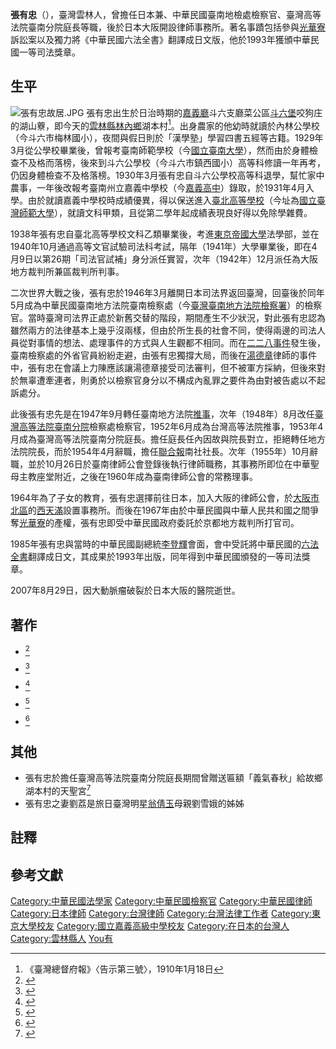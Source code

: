 {{Infobox_Person
| name = 張有忠
|image=Replace_this_image_male.svg
|box_width= 
|occupation= 檢察官、法官、律師
| period =
|birth_name=
| other_names =
| Sex = 男
|birth_date= {{Birth date|1915|06|17}}
|birth_place= {{TWN-JPN}}<br/>嘉義廳斗六支廳菜公區<br/>斗六堡咬狗庄湖山藔<br/>（今 臺灣雲林縣林內鄉湖本村）
|death_date={{Death date and age|2007|08|29|1915|06|17}}
|death_place={{JPN}}大阪市
| nationality ={{JPN}}→{{ROC}}
| residence =
| party = 
| religion =
| spouse =劉荔
| relatives =
|education=
*內林公學校 （今[[雲林縣梅林國小|梅林國小]]）
*嘉義中學校（今[[國立嘉義高級中學|嘉義高中]]）
*臺北高等學校
*[[東京帝國大學|東京帝國大學]]
| past =
*日本{{link-ja|大阪地方裁判所|大阪地方裁判所}}兼{{link-ja|區裁判所|区裁判所}}{{link-ja|判事|判事}}
*中華民國臺南地檢處檢察官
*臺灣高等法院臺南分院庭長
*[[聯合報|聯合報]]南社社長
*中華民國律師（臺南執業）
*台南律師公會常務理事
*日本律師（大阪執業）
| work =
*1967年日本[[光華寮|光華寮]]訴訟案（代理中華民國）
*獨譯《中華民國六法全書》為日文
|awards= 
*中華民國一等司法獎章
}}

'''張有忠'''（{{bd|1915年|6月17日|2007年|8月29日}}{{r|47N}}{{r|張|page=201}}），臺灣雲林人，曾擔任日本{{link-ja|大阪地方裁判所|大阪地方裁判所}}兼{{link-ja|區裁判所|区裁判所}}{{link-ja|判事|判事}}、中華民國臺南地檢處檢察官、臺灣高等法院臺南分院庭長等職，後於日本大阪開設律師事務所{{r|謝}}。著名事蹟包括參與[[光華寮|光華寮]]訴訟案以及獨力將《中華民國六法全書》翻譯成日文版，他於1993年獲頒中華民國一等司法獎章{{r|謝}}{{r|謝2}}{{r|謝3}}。

== 生平 ==
[[File:張有忠故居.JPG|thumb]]
張有忠出生於日治時期的[[嘉義廳|嘉義廳]]斗六支廳菜公區[[斗六堡|斗六堡]]咬狗庄的湖山藔{{NoteTag|1=謝碧連〈揚名東瀛護持國家權益 臺灣人張有忠律師（上）〉一文寫說張有忠「於1915年（大正4年）出生於臺南州斗六郡湖山寮（今雲林縣斗六市郊）」，而張有忠{{lang|ja|私の愛する台湾と中国と日本 : ある外地人弁護士の歩みと願い}}一書所附的略歷亦自述出生於「臺南州斗六郡斗六街湖山寮一九三番地」，但是臺南州等行政區劃是1920年才設置，故經比對資料後改為當時的行政區劃。}}，即今天的[[雲林縣|雲林縣]][[林內鄉|林內鄉]]湖本村{{r|謝2}}<ref>《臺灣總督府報》〈告示第三號〉，1910年1月18日</ref>。出身農家的他幼時就讀於內林公學校（今斗六市梅林國小），夜間與假日則於「漢學塾」學習四書五經等古籍{{r|謝2}}。1929年3月從公學校畢業後，曾報考臺南師範學校（今[[國立臺南大學|國立臺南大學]]），然而由於身體檢查不及格而落榜，後來到斗六公學校（今斗六市鎮西國小）高等科修讀一年再考，仍因身體檢查不及格落榜{{r|謝2}}{{r|張|page=201}}。1930年3月張有忠自斗六公學校高等科退學，幫忙家中農事，一年後改報考臺南州立嘉義中學校（今[[國立嘉義高級中學|嘉義高中]]）錄取，於1931年4月入學{{r|謝2}}{{r|張|page=201}}。由於就讀嘉義中學校時成績優異，得以保送進入[[臺北高等學校|臺北高等學校]]（今址為[[國立臺灣師範大學|國立臺灣師範大學]]），就讀文科甲類，且從第二學年起成績表現良好得以免除學雜費{{r|謝2}}{{r|張|page=201}}。

1938年張有忠自臺北高等學校文科乙類畢業後，考進[[東京帝國大學|東京帝國大學]]法學部，並在1940年10月通過高等文官試驗司法科考試，隔年（1941年）大學畢業後，即在4月9日以第26期「司法官試補」身分派任{{link-ja|神戶地方裁判所|神戸地方裁判所}}實習，次年（1942年）12月派任為大阪地方裁判所兼區裁判所判事{{r|謝2}}{{r|劉}}{{r|張|page=201}}。

二次世界大戰之後，張有忠於1946年3月離開日本司法界返回臺灣，回臺後於同年5月成為中華民國臺南地方法院臺南檢察處（今[[臺灣臺南地方法院檢察署|臺灣臺南地方法院檢察署]]）的檢察官{{r|謝2}}{{r|張|page=202}}。當時臺灣司法界正處於新舊交替的階段，期間產生不少狀況，對此張有忠認為雖然兩方的法律基本上幾乎沒兩樣，但由於所生長的社會不同，使得兩邊的司法人員從對事情的想法、處理事件的方式與人生觀都不相同{{r|劉}}。而在[[二二八事件|二二八事件]]發生後，臺南檢察處的外省官員紛紛走避，由張有忠獨撐大局，而後在[[湯德章|湯德章]]律師的事件中，張有忠在會議上力陳應該讓湯德章接受司法審判，但不被軍方採納，但後來對於無辜遭牽連者，則勇於以檢察官身分以不構成內亂罪之要件為由對被告處以不起訴處分{{r|謝}}{{r|謝2}}。

此後張有忠先是在1947年9月轉任臺南地方法院[[推事|推事]]，次年（1948年）8月改任[[臺灣高等法院臺南分院|臺灣高等法院臺南分院]]檢察處檢察官，1952年6月成為台灣高等法院推事，1953年4月成為臺灣高等法院臺南分院庭長{{r|張|page=202}}。擔任庭長任內因故與院長對立，拒絕轉任地方法院院長，而於1954年4月辭職，擔任[[聯合報|聯合報]]南社社長{{r|謝2}}。次年（1955年）10月辭職，並於10月26日於臺南律師公會登錄後執行律師職務，其事務所即位在中華聖母主教座堂附近，之後在1960年成為臺南律師公會的常務理事{{r|謝2}}。

1964年為了子女的教育，張有忠選擇前往日本，加入大阪的律師公會，於[[大阪市|大阪市]][[北區_(大阪市)|北區]]的[[西天滿|西天滿]]設置事務所{{NoteTag|1=大阪的地方裁判所、高等裁判所即位在大阪的西天滿。}}{{r|謝}}{{r|謝2}}。而後在1967年由於中華民國與中華人民共和國之間爭奪[[光華寮|光華寮]]的產權，張有忠即受中華民國政府委託於京都地方裁判所打官司{{r|謝}}{{r|謝2}}。

1985年張有忠與當時的中華民國副總統[[李登輝|李登輝]]會面，會中受託將中華民國的[[六法全書|六法全書]]翻譯成日文，其成果於1993年出版，同年得到中華民國頒發的一等司法獎章{{r|謝}}{{r|謝2}}{{r|謝3}}。

2007年8月29日，因大動脈瘤破裂於日本大阪的醫院逝世{{r|47N}}。

== 著作 ==
*{{cite book|language=ja |title=《{{lang|ja|外地人・外国人と日本人: ある外地人弁護士の步みと願い}}》 |year=1987 |publisher=張有忠}}<ref>{{cite web|url=http://books.google.com.tw/books?id=opL_OgAACAAJ&dq=inauthor:%22%E5%BC%B5%E6%9C%89%E5%BF%A0%22&hl=zh-TW&sa=X&ei=5BElVK6jGMSk8AXK1oDgBg&ved=0CCQQ6AEwAQ |title=外地人・外国人と日本人: ある外地人弁護士の步みと願い |work=Google Books |accessdate=2014-09-26}}</ref>
*{{cite book|language=ja |title=《{{lang|ja|私の愛する台湾と中国と日本 : ある外地人弁護士の歩みと願い}}》 |isbn=4326931329 |year=1989 |publisher=勁草書房}}<ref>{{cite web |url=http://webcatplus.nii.ac.jp/webcatplus/details/book/2056935.html |title=私の愛する台湾と中国と日本 : ある外地人弁護士の歩みと願い |work=Webcat Plus |accessdate=2014-09-26 |archive-date=2019-05-20 |archive-url=https://web.archive.org/web/20190520090328/http://webcatplus.nii.ac.jp/webcatplus/details/book/2056935.html |dead-url=no }}</ref>
*{{cite book|language=ja |title=《{{lang|ja|中華民国六法全書: 日本語訳}}》|year=1993 |isbn=9784535581128 |publisher=日本評論社}}<ref>{{cite web|url=http://books.google.com.tw/books/about/%E4%B8%AD%E8%8F%AF%E6%B0%91%E5%9B%BD%E5%85%AD%E6%B3%95%E5%85%A8%E6%9B%B8.html?id=lPZjAQAACAAJ&redir_esc=y |title=中華民国六法全書: 日本語訳 |work=Google Books |accessdate=2014-09-26}}</ref>
*{{cite book|language=ja |title=《{{lang|ja|神の愛・師の恩・友の情 : 一台湾人としての私の考え方}}》 |year=1989 |publisher=堵南舎、張有忠}}<ref>{{cite web |url=http://webcatplus.nii.ac.jp/webcatplus/details/book/12330574.html |title=神の愛・師の恩・友の情 : 一台湾人としての私の考え方 |work=Webcat Plus |accessdate=2014-09-26 |archive-date=2019-05-21 |archive-url=https://web.archive.org/web/20190521082525/http://webcatplus.nii.ac.jp/webcatplus/details/book/12330574.html |dead-url=no }}</ref>
*{{cite book|language=ja |title=《{{lang|ja|台湾人の台湾}}》  |year=1999 |publisher=第一プリント}}<ref>{{cite web|url=http://books.google.com.tw/books?id=SpsEHQAACAAJ&dq=%E5%8F%B0%E6%B9%BE%E4%BA%BA%E3%81%AE%E5%8F%B0%E6%B9%BE&hl=zh-TW&sa=X&ei=ExIlVLC8JJH48AX2poCQBw&ved=0CCAQ6AEwAA |title=台湾人の台湾 |work=Google Books |accessdate=2014-09-26}}</ref>

== 其他 ==
*張有忠於擔任臺灣高等法院臺南分院庭長期間曾贈送匾額「義氣春秋」給故鄉湖本村的天聖宮<ref>{{cite web |url=http://163.27.190.130/index/local/local1.htm |title=九芎國小鄉土教材-戀戀九芎風情 第一部份：人文篇 |accessdate=2014-09-26 |archive-date=2016-03-04 |archive-url=https://web.archive.org/web/20160304095917/http://163.27.190.130/index/local/local1.htm |dead-url=yes }}</ref>
*張有忠之妻劉荔是旅日臺灣明星[[翁倩玉|翁倩玉]]母親劉雪娥的姊姊{{r|謝2}}

== 註釋 ==
{{ReflistH}}
{{NoteFoot}}
{{ReflistF}}

== 參考文獻 ==
{{reflist|refs=
<ref name="謝">{{cite book|author=謝碧連 |chapter=〈護持國家利益揚名東瀛的張有忠律師〉|title=《寧南飄桂‧府城采風圖錄》 |publisher=臺南市文化資產保護協會 |isbn=978-986-84830-3-3 |pages=105－107頁|date=2010年3月}}</ref>
<ref name="謝2">{{cite journal |url=http://www.tnnbar.org.tw/pro/Lawyer_Books/download/Document_20100209052417.pdf |author=謝碧連 |title=〈揚名東瀛護持國家權益 臺灣人張有忠律師（上）〉 |journal=《台南律師通訊》 |issue=174期 |publisher=台南律師通訊雜誌社 |date=2010-02-01 |access-date=2014-09-26 |archive-date=2016-03-04 |archive-url=https://web.archive.org/web/20160304135411/http://www.tnnbar.org.tw/pro/Lawyer_Books/download/Document_20100209052417.pdf |dead-url=yes }}</ref>
<ref name="謝3">{{cite journal |url=http://www.tnnbar.org.tw/pro/Lawyer_Books/download/Document_20100407041551.pdf |author=謝碧連 |title=〈揚名東瀛護持國家權益 臺灣人張有忠律師（下）〉 |journal=《台南律師通訊》 |issue=175期 |publisher=台南律師通訊雜誌社 |date=2010-03-01 |access-date=2014-09-26 |archive-date=2016-03-04 |archive-url=https://web.archive.org/web/20160304141049/http://www.tnnbar.org.tw/pro/Lawyer_Books/download/Document_20100407041551.pdf |dead-url=yes }}</ref>
<ref name="47N">{{cite news |url=http://www.47news.jp/CN/200709/CN2007090401000614.html |title=張有忠氏死去　光華寮訴訟の台湾側代理人 |work=47 NEWS |language=ja |date=2007-09-04 |accessdate=2014-09-26 |archive-date=2011-12-18 |archive-url=https://web.archive.org/web/20111218130428/http://www.47news.jp/CN/200709/CN2007090401000614.html |dead-url=no }}</ref>
<ref name="劉">{{cite book | author=劉恆妏 |title=〈日治與國治政權交替前後台籍法律人之研究－以取得終戰前之日本法曹資格者〉|pages=20、31}}</ref>
<ref name="張">{{cite book|language=ja |author=張有忠 |title=《{{lang|ja|私の愛する台湾と中国と日本 : ある外地人弁護士の歩みと願い}}》 |isbn=4326931329 |year=1989 |publisher=勁草書房}}</ref>
}}

{{DEFAULTSORT:Zhang張}}
[[Category:中華民國法學家|Category:中華民國法學家]]
[[Category:中華民國檢察官|Category:中華民國檢察官]]
[[Category:中華民國律師|Category:中華民國律師]]
[[Category:日本律師|Category:日本律師]]
[[Category:台灣律師|Category:台灣律師]]
[[Category:台灣法律工作者|Category:台灣法律工作者]]
[[Category:東京大學校友|Category:東京大學校友]]
[[Category:國立嘉義高級中學校友|Category:國立嘉義高級中學校友]]
[[Category:在日本的台灣人|Category:在日本的台灣人]]
[[Category:雲林縣人|Category:雲林縣人]]
[[Category:張姓|You有]]
